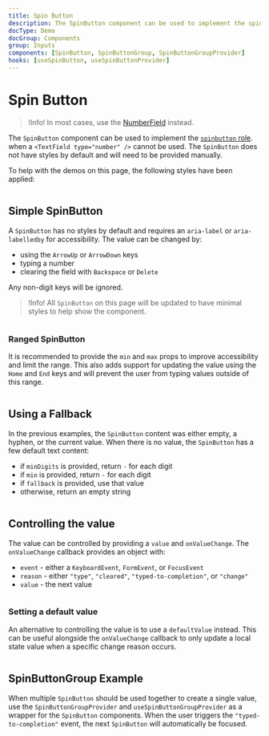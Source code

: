 ```yaml
---
title: Spin Button
description: The SpinButton component can be used to implement the spinbutton role when a <TextField type="number" /> cannot be used.
docType: Demo
docGroup: Components
group: Inputs
components: [SpinButton, SpinButtonGroup, SpinButtonGroupProvider]
hooks: [useSpinButton, useSpinButtonProvider]
---
```


# Spin Button

> !Info! In most cases, use the [NumberField](/components/text-field#number) instead.

The `SpinButton` component can be used to implement the
[`spinbutton` role](https://developer.mozilla.org/en-US/docs/Web/Accessibility/ARIA/Reference/Roles/spinbutton_role).
when a `<TextField type="number" />` cannot be used. The `SpinButton` does not have styles
by default and will need to be provided manually.

To help with the demos on this page, the following styles have been applied:

```import source="./layout.scss"

```

## Simple SpinButton

A `SpinButton` has no styles by default and requires an `aria-label` or
`aria-labelledby` for accessibility. The value can be changed by:

- using the `ArrowUp` or `ArrowDown` keys
- typing a number
- clearing the field with `Backspace` or `Delete`

Any non-digit keys will be ignored.

> !Info! All `SpinButton` on this page will be updated to have minimal styles
> to help show the component.

```demo source="./SimpleExample.tsx"

```

### Ranged SpinButton

It is recommended to provide the `min` and `max` props to improve accessibility
and limit the range. This also adds support for updating the value using the
`Home` and `End` keys and will prevent the user from typing values outside of
this range.

```demo source="./RangedSpinButtonExample.tsx"

```

## Using a Fallback

In the previous examples, the `SpinButton` content was either empty, a hyphen,
or the current value. When there is no value, the `SpinButton` has a few
default text content:

- if `minDigits` is provided, return `-` for each digit
- if `min` is provided, return `-` for each digit
- if `fallback` is provided, use that value
- otherwise, return an empty string

```demo source="./UsingAFallbackExample.tsx"

```

## Controlling the value

The value can be controlled by providing a `value` and `onValueChange`. The
`onValueChange` callback provides an object with:

- `event` - either a `KeyboardEvent`, `FormEvent`, or `FocusEvent`
- `reason` - either `"type"`, `"cleared"`, `"typed-to-completion"`, or `"change"`
- `value` - the next value

```demo source="./ControllingTheValueExample.tsx"

```

### Setting a default value

An alternative to controlling the value is to use a `defaultValue` instead.
This can be useful alongside the `onValueChange` callback to only update a
local state value when a specific change reason occurs.

```demo source="./OnValueChangeCallbackExample.tsx"

```

## SpinButtonGroup Example

When multiple `SpinButton` should be used together to create a single value,
use the `SpinButtonGroupProvider` and `useSpinButtonGroupProvider` as a wrapper
for the `SpinButton` components. When the user triggers the
`"typed-to-completion"` event, the next `SpinButton` will automatically be
focused.

```demo source="./SpinButtonGroupExample.tsx"

```
